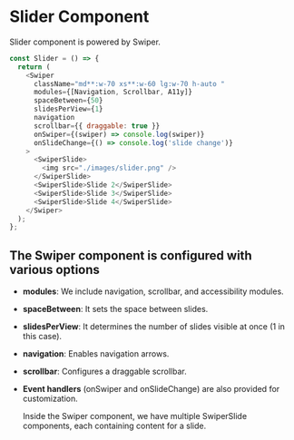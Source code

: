 # Slider Component

Slider component is powered by Swiper.

```js filename="slider.js"  copy
const Slider = () => {
  return (
    <Swiper
      className="md**:w-70 xs**:w-60 lg:w-70 h-auto "
      modules={[Navigation, Scrollbar, A11y]}
      spaceBetween={50}
      slidesPerView={1}
      navigation
      scrollbar={{ draggable: true }}
      onSwiper={(swiper) => console.log(swiper)}
      onSlideChange={() => console.log('slide change')}
    >
      <SwiperSlide>
        <img src="./images/slider.png" />
      </SwiperSlide>
      <SwiperSlide>Slide 2</SwiperSlide>
      <SwiperSlide>Slide 3</SwiperSlide>
      <SwiperSlide>Slide 4</SwiperSlide>
    </Swiper>
  );
};
```

## The Swiper component is configured with various options

- **modules**: We include navigation, scrollbar, and accessibility modules.
- **spaceBetween**: It sets the space between slides.
- **slidesPerView**: It determines the number of slides visible at once (1 in this case).
- **navigation**: Enables navigation arrows.
- **scrollbar**: Configures a draggable scrollbar.
- **Event handlers** (onSwiper and onSlideChange) are also provided for customization.

  Inside the Swiper component, we have multiple SwiperSlide components, each containing content for a slide.
